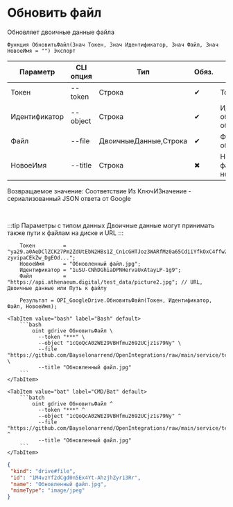 ﻿---
sidebar_position: 8
---


# Обновить файл
 Обновляет двоичные данные файла



`Функция ОбновитьФайл(Знач Токен, Знач Идентификатор, Знач Файл, Знач НовоеИмя = "") Экспорт`

  | Параметр | CLI опция | Тип | Обяз. | Назначение |
  |-|-|-|-|-|
  | Токен | --token | Строка | &#x2714; | Токен |
  | Идентификатор | --object | Строка | &#x2714; | Идентификатор обновляемого объекта |
  | Файл | --file | ДвоичныеДанные,Строка | &#x2714; | Файл источник обновления |
  | НовоеИмя | --title | Строка | &#x2716; | Новое имя файла (если необходимо) |

  
  Возвращаемое значение:   Соответствие Из КлючИЗначение - сериализованный JSON ответа от Google

<br/>

:::tip
Параметры с типом данных Двоичные данные могут принимать также пути к файлам на диске и URL
:::
<br/>


```bsl title="Пример использования для 1С:Предприятие/OneScript"
    Токен         = "ya29.a0AeDClZCK27Pm2ZdUtEbN2HBs1Z_Cn1cGHTJoz3WARfMz0a65CdiiYfkOxC4ffw2tmZhzHx8ErHfYMQxHad19rUG-zyvipaCEkZw_DgEOd...";
    НовоеИмя      = "Обновленный файл.jpg";
    Идентификатор = "1uSU-CNhDGhiaDPNHervaUxAtayLP-1g9";
    Файл          = "https://api.athenaeum.digital/test_data/picture2.jpg"; // URL, Двоичные данные или Путь к файлу

    Результат = OPI_GoogleDrive.ОбновитьФайл(Токен, Идентификатор, Файл, НовоеИмя);
```
    

 <Tabs>
  
    <TabItem value="bash" label="Bash" default>
        ```bash
            oint gdrive ОбновитьФайл \
              --token "***" \
              --object "1cQoQcA02WE29VBHfmu2692UCjz1s79Ny" \
              --file "https://github.com/Bayselonarrend/OpenIntegrations/raw/main/service/test_data/picture2.jpg" \
              --title "Обновленный файл.jpg"
        ```
    </TabItem>
  
    <TabItem value="bat" label="CMD/Bat" default>
        ```batch
            oint gdrive ОбновитьФайл ^
              --token "***" ^
              --object "1cQoQcA02WE29VBHfmu2692UCjz1s79Ny" ^
              --file "https://github.com/Bayselonarrend/OpenIntegrations/raw/main/service/test_data/picture2.jpg" ^
              --title "Обновленный файл.jpg"
        ```
    </TabItem>
</Tabs>


```json title="Результат"
{
 "kind": "drive#file",
 "id": "1M4vzYf2dCgd0n5Ex4Yt-AhzjhZyr13Rr",
 "name": "Обновленный файл.jpg",
 "mimeType": "image/jpeg"
}
```
